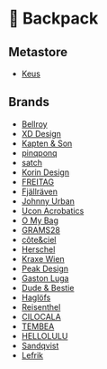 
# 🎒 Backpack

## Metastore

- [<Country iso="fr" name={false} /> Keus](https://www.keus-store.com/en)

## Brands

- [<Country iso="au" name={false} /> Bellroy](https://bellroy.com/)
- [<Country iso="nl" name={false} /> XD Design](https://www.xd-design.com/)
- [<Country iso="de" name={false} /> Kapten & Son](https://kapten-son.com/en)
- [<Country iso="de" name={false} /> pinqponq](https://www.pinqponq.com/)
- [<Country iso="de" name={false} /> satch](https://www.satch.com/en/)
- [<Country iso="us" name={false} /> Korin Design](https://www.korin-design.com/)
- [<Country iso="ch" name={false} /> FREITAG](https://www.freitag.ch/en)
- [<Country iso="se" name={false} /> Fjällräven](https://www.fjallraven.com/)
- [<Country iso="de" name={false} /> Johnny Urban](https://johnny-urban.com/)
- [<Country iso="de" name={false} /> Ucon Acrobatics](https://ucon-acrobatics.com/)
- [<Country iso="nl" name={false} /> O My Bag](https://omybag.nl/)
- [<Country iso="hk" name={false} /> GRAMS28](https://www.grams28.com/)
- [<Country iso="fr" name={false} /> côte&ciel](https://eu.coteetciel.com/)
- [<Country iso="ca" name={false} /> Herschel](https://herschel.com/)
- [<Country iso="at" name={false} /><Country iso="pt" name={false} /> Kraxe Wien](https://www.kraxe-wien.com/)
- [<Country iso="us" name={false} /> Peak Design](https://www.peakdesign.com/)
- [<Country iso="se" name={false} /> Gaston Luga](https://gastonluga.com/)
- [<Country iso="hk" name={false} /> Dude & Bestie](https://dudebestie.com/zh-tw)
- [<Country iso="se" name={false} /> Haglöfs](https://www.haglofs.com/)
- [<Country iso="de" name={false} /> Reisenthel](https://www.reisenthel.com/en/)
- [<Country iso="jp" name={false} /> CILOCALA](https://cilocala.com/en)
- [<Country iso="jp" name={false} /> TEMBEA](https://shop.torso-design.com/)
- [<Country iso="hk" name={false} /> HELLOLULU](https://hellolulu.com/zh)
- [<Country iso="se" name={false} /> Sandqvist](https://www.sandqvist.com/)
- [<Country iso="es" name={false} /> Lefrik](https://www.lefrik.com/)
